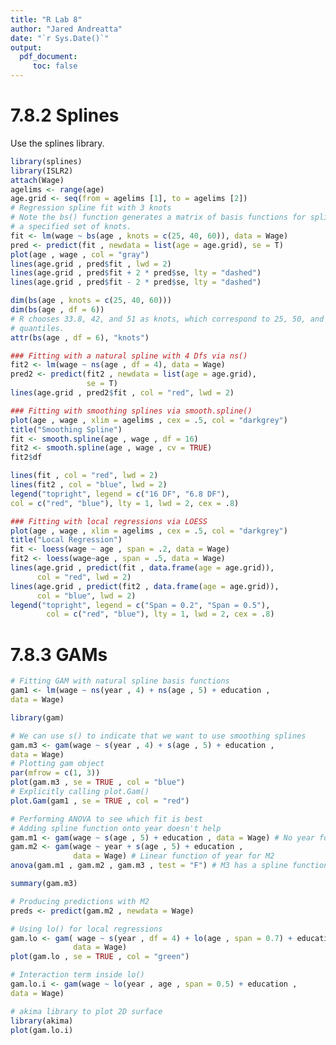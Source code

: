 ```yaml
---
title: "R Lab 8"
author: "Jared Andreatta"
date: "`r Sys.Date()`"
output: 
  pdf_document:
     toc: false
---
```


# 7.8.2 Splines

Use the splines library. 
```r
library(splines)
library(ISLR2)
attach(Wage)
agelims <- range(age)
age.grid <- seq(from = agelims [1], to = agelims [2])
# Regression spline fit with 3 knots
# Note the bs() function generates a matrix of basis functions for splines with
# a specified set of knots.
fit <- lm(wage ~ bs(age , knots = c(25, 40, 60)), data = Wage)
pred <- predict(fit , newdata = list(age = age.grid), se = T)
plot(age , wage , col = "gray")
lines(age.grid , pred$fit , lwd = 2)
lines(age.grid , pred$fit + 2 * pred$se, lty = "dashed")
lines(age.grid , pred$fit - 2 * pred$se, lty = "dashed")

dim(bs(age , knots = c(25, 40, 60)))
dim(bs(age , df = 6))
# R chooses 33.8, 42, and 51 as knots, which correspond to 25, 50, and 75
# quantiles.
attr(bs(age , df = 6), "knots")

### Fitting with a natural spline with 4 Dfs via ns()
fit2 <- lm(wage ~ ns(age , df = 4), data = Wage)
pred2 <- predict(fit2 , newdata = list(age = age.grid),
                 se = T)
lines(age.grid , pred2$fit , col = "red", lwd = 2)

### Fitting with smoothing splines via smooth.spline()
plot(age , wage , xlim = agelims , cex = .5, col = "darkgrey")
title("Smoothing Spline")
fit <- smooth.spline(age , wage , df = 16)
fit2 <- smooth.spline(age , wage , cv = TRUE)
fit2$df

lines(fit , col = "red", lwd = 2)
lines(fit2 , col = "blue", lwd = 2)
legend("topright", legend = c("16 DF", "6.8 DF"),
col = c("red", "blue"), lty = 1, lwd = 2, cex = .8)

### Fitting with local regressions via LOESS
plot(age , wage , xlim = agelims , cex = .5, col = "darkgrey")
title("Local Regression")
fit <- loess(wage ~ age , span = .2, data = Wage)
fit2 <- loess(wage~age , span = .5, data = Wage)
lines(age.grid , predict(fit , data.frame(age = age.grid)),      
      col = "red", lwd = 2)
lines(age.grid , predict(fit2 , data.frame(age = age.grid)),      
      col = "blue", lwd = 2)
legend("topright", legend = c("Span = 0.2", "Span = 0.5"),
        col = c("red", "blue"), lty = 1, lwd = 2, cex = .8)
```

# 7.8.3 GAMs

```r
# Fitting GAM with natural spline basis functions
gam1 <- lm(wage ~ ns(year , 4) + ns(age , 5) + education ,
data = Wage)

library(gam)

# We can use s() to indicate that we want to use smoothing splines
gam.m3 <- gam(wage ~ s(year , 4) + s(age , 5) + education ,
data = Wage)
# Plotting gam object
par(mfrow = c(1, 3))
plot(gam.m3 , se = TRUE , col = "blue")
# Explicitly calling plot.Gam()
plot.Gam(gam1 , se = TRUE , col = "red")

# Performing ANOVA to see which fit is best
# Adding spline function onto year doesn't help
gam.m1 <- gam(wage ~ s(age , 5) + education , data = Wage) # No year for M1
gam.m2 <- gam(wage ~ year + s(age , 5) + education ,              
              data = Wage) # Linear function of year for M2
anova(gam.m1 , gam.m2 , gam.m3 , test = "F") # M3 has a spline function for year

summary(gam.m3)

# Producing predictions with M2
preds <- predict(gam.m2 , newdata = Wage)

# Using lo() for local regressions
gam.lo <- gam( wage ~ s(year , df = 4) + lo(age , span = 0.7) + education ,
              data = Wage)
plot(gam.lo , se = TRUE , col = "green")

# Interaction term inside lo()
gam.lo.i <- gam(wage ~ lo(year , age , span = 0.5) + education ,
data = Wage)

# akima library to plot 2D surface
library(akima)
plot(gam.lo.i)

```




